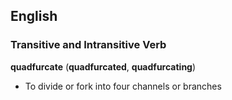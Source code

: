 ==English==
=== Transitive and Intransitive Verb ===
'''quadfurcate''' ('''quadfurcated''', '''quadfurcating''')
*To divide or fork into four channels or branches